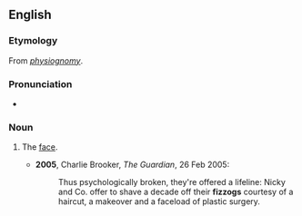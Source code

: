 ==English==

===Etymology===
From ''[[physiognomy]]''.

===Pronunciation===
* {{a|British}} {{IPA|/ˈfɪz.ɒɡ/}}

===Noun===
{{en-noun}}

# {{context|slang|British|lang=en}} The [[face]].
#* '''2005''', Charlie Brooker, ''The Guardian'', 26 Feb 2005:
#*: Thus psychologically broken, they're offered a lifeline: Nicky and Co. offer to shave a decade off their '''fizzogs''' courtesy of a haircut, a makeover and a faceload of plastic surgery.
